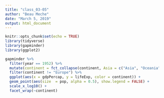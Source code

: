 ```yaml
---
title: "class_03-05"
author: "Beau Meche"
date: "March 5, 2019"
output: html_document
---
```


```r
knitr::opts_chunk$set(echo = TRUE)
library(tidyverse)
library(gapminder)
library(ggplot2)
```


```r
gapminder %>% 
  filter(year == 1952) %>%
  mutate(continent = fct_collapse(continent, Asia = c("Asia", "Oceania"))) %>%
  filter(continent != "Europe") %>%
  ggplot(aes(x = gdpPercap, y = lifeExp, color = continent)) +
  geom_point(aes(size  = pop, alpha = 0.5), show.legend = FALSE) +
  scale_x_log10() +
  facet_wrap(~continent) 
```
